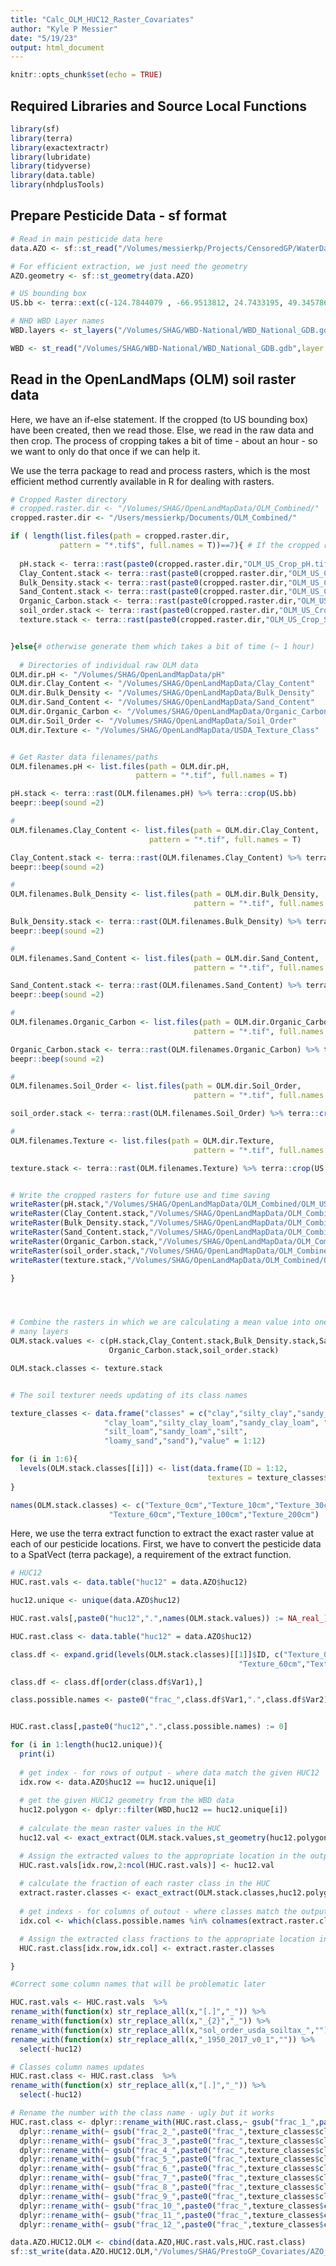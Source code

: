 ```yaml
---
title: "Calc_OLM_HUC12_Raster_Covariates"
author: "Kyle P Messier"
date: "5/19/23"
output: html_document
---
```


```r
knitr::opts_chunk$set(echo = TRUE)
```

## Required Libraries and Source Local Functions

```r

library(sf)
library(terra)
library(exactextractr)
library(lubridate)
library(tidyverse)
library(data.table)
library(nhdplusTools)


```

## Prepare Pesticide Data - sf format

```r
# Read in main pesticide data here
data.AZO <- sf::st_read("/Volumes/messierkp/Projects/CensoredGP/WaterData-Pesticides/nwis_triazines_alachlors/data_AZO_watershed_huc_join.shp")

# For efficient extraction, we just need the geometry
AZO.geometry <- sf::st_geometry(data.AZO)

# US bounding box
US.bb <- terra::ext(c(-124.7844079 , -66.9513812, 24.7433195, 49.3457868))

# NHD WBD Layer names
WBD.layers <- st_layers("/Volumes/SHAG/WBD-National/WBD_National_GDB.gdb")

WBD <- st_read("/Volumes/SHAG/WBD-National/WBD_National_GDB.gdb",layer = "WBDHU12")

```


## Read in the OpenLandMaps (OLM) soil raster data

Here, we have an if-else statement. If the cropped (to US bounding box) have been
created, then we read those. Else, we read in the raw data and then crop. The process
of cropping takes a bit of time - about an hour - so we want to only do that once
if we can help it. 

We use the terra package to read and process rasters, which is the most efficient
method currently available in R for dealing with rasters.

```r
# Cropped Raster directory 
# cropped.raster.dir <- "/Volumes/SHAG/OpenLandMapData/OLM_Combined/"
cropped.raster.dir <- "/Users/messierkp/Documents/OLM_Combined/"

if ( length(list.files(path = cropped.raster.dir,
           pattern = "*.tif$", full.names = T))==7){ # If the cropped rasters have been generated,read those in
  
  pH.stack <- terra::rast(paste0(cropped.raster.dir,"OLM_US_Crop_pH.tif"))
  Clay_Content.stack <- terra::rast(paste0(cropped.raster.dir,"OLM_US_Crop_Clay_Content.tif"))
  Bulk_Density.stack <- terra::rast(paste0(cropped.raster.dir,"OLM_US_Crop_Bulk_Density.tif"))
  Sand_Content.stack <- terra::rast(paste0(cropped.raster.dir,"OLM_US_Crop_Sand_Content.tif"))
  Organic_Carbon.stack <- terra::rast(paste0(cropped.raster.dir,"OLM_US_Crop_Organic_Carbon.tif"))
  soil_order.stack <- terra::rast(paste0(cropped.raster.dir,"OLM_US_Crop_Soil_Order.tif"))
  texture.stack <- terra::rast(paste0(cropped.raster.dir,"OLM_US_Crop_Soil_Texture_Class.tif"))


}else{# otherwise generate them which takes a bit of time (~ 1 hour)
  
  # Directories of individual raw OLM data
OLM.dir.pH <- "/Volumes/SHAG/OpenLandMapData/pH"
OLM.dir.Clay_Content <- "/Volumes/SHAG/OpenLandMapData/Clay_Content"
OLM.dir.Bulk_Density <- "/Volumes/SHAG/OpenLandMapData/Bulk_Density"
OLM.dir.Sand_Content <- "/Volumes/SHAG/OpenLandMapData/Sand_Content"
OLM.dir.Organic_Carbon <- "/Volumes/SHAG/OpenLandMapData/Organic_Carbon"
OLM.dir.Soil_Order <- "/Volumes/SHAG/OpenLandMapData/Soil_Order"
OLM.dir.Texture <- "/Volumes/SHAG/OpenLandMapData/USDA_Texture_Class"


# Get Raster data filenames/paths
OLM.filenames.pH <- list.files(path = OLM.dir.pH,
                            pattern = "*.tif", full.names = T)

pH.stack <- terra::rast(OLM.filenames.pH) %>% terra::crop(US.bb)
beepr::beep(sound =2)

#
OLM.filenames.Clay_Content <- list.files(path = OLM.dir.Clay_Content,
                               pattern = "*.tif", full.names = T)

Clay_Content.stack <- terra::rast(OLM.filenames.Clay_Content) %>% terra::crop(US.bb)
beepr::beep(sound =2)

#
OLM.filenames.Bulk_Density <- list.files(path = OLM.dir.Bulk_Density,
                                         pattern = "*.tif", full.names = T)

Bulk_Density.stack <- terra::rast(OLM.filenames.Bulk_Density) %>% terra::crop(US.bb)
beepr::beep(sound =2)

#
OLM.filenames.Sand_Content <- list.files(path = OLM.dir.Sand_Content,
                                         pattern = "*.tif", full.names = T)

Sand_Content.stack <- terra::rast(OLM.filenames.Sand_Content) %>% terra::crop(US.bb)
beepr::beep(sound =2)

# 
OLM.filenames.Organic_Carbon <- list.files(path = OLM.dir.Organic_Carbon,
                                         pattern = "*.tif", full.names = T)

Organic_Carbon.stack <- terra::rast(OLM.filenames.Organic_Carbon) %>% terra::crop(US.bb)
beepr::beep(sound =2)

# 
OLM.filenames.Soil_Order <- list.files(path = OLM.dir.Soil_Order,
                                         pattern = "*.tif", full.names = T)

soil_order.stack <- terra::rast(OLM.filenames.Soil_Order) %>% terra::crop(US.bb)

# 
OLM.filenames.Texture <- list.files(path = OLM.dir.Texture,
                                         pattern = "*.tif", full.names = T)

texture.stack <- terra::rast(OLM.filenames.Texture) %>% terra::crop(US.bb)


# Write the cropped rasters for future use and time saving
writeRaster(pH.stack,"/Volumes/SHAG/OpenLandMapData/OLM_Combined/OLM_US_Crop_pH.tif")
writeRaster(Clay_Content.stack,"/Volumes/SHAG/OpenLandMapData/OLM_Combined/OLM_US_Crop_Clay_Content.tif")
writeRaster(Bulk_Density.stack,"/Volumes/SHAG/OpenLandMapData/OLM_Combined/OLM_US_Crop_Bulk_Density.tif")
writeRaster(Sand_Content.stack,"/Volumes/SHAG/OpenLandMapData/OLM_Combined/OLM_US_Crop_Sand_Content.tif")
writeRaster(Organic_Carbon.stack,"/Volumes/SHAG/OpenLandMapData/OLM_Combined/OLM_US_Crop_Organic_Carbon.tif")
writeRaster(soil_order.stack,"/Volumes/SHAG/OpenLandMapData/OLM_Combined/OLM_US_Crop_Soil_Order.tif")
writeRaster(texture.stack,"/Volumes/SHAG/OpenLandMapData/OLM_Combined/OLM_US_Crop_Soil_Texture_Class.tif")

}




# Combine the rasters in which we are calculating a mean value into one raster stack with
# many layers
OLM.stack.values <- c(pH.stack,Clay_Content.stack,Bulk_Density.stack,Sand_Content.stack,
                      Organic_Carbon.stack,soil_order.stack)

OLM.stack.classes <- texture.stack


# The soil texturer needs updating of its class names

texture_classes <- data.frame("classes" = c("clay","silty_clay","sandy_clay",
                     "clay_loam","silty_clay_loam","sandy_clay_loam", "loam",
                     "silt_loam","sandy_loam","silt",
                     "loamy_sand","sand"),"value" = 1:12)

for (i in 1:6){
  levels(OLM.stack.classes[[i]]) <- list(data.frame(ID = 1:12,
                                            textures = texture_classes$classes))
}

names(OLM.stack.classes) <- c("Texture_0cm","Texture_10cm","Texture_30cm",
                      "Texture_60cm","Texture_100cm","Texture_200cm")


```

Here, we use the terra extract function to extract the exact raster value
at each of our pesticide locations. First, we have to convert the pesticide 
data to a SpatVect (terra package), a requirement of the extract function. 

```r

# HUC12
HUC.rast.vals <- data.table("huc12" = data.AZO$huc12)

huc12.unique <- unique(data.AZO$huc12)

HUC.rast.vals[,paste0("huc12",".",names(OLM.stack.values)) := NA_real_]

HUC.rast.class <- data.table("huc12" = data.AZO$huc12)

class.df <- expand.grid(levels(OLM.stack.classes)[[1]]$ID, c("Texture_0cm","Texture_10cm","Texture_30cm",
                                                   "Texture_60cm","Texture_100cm","Texture_200cm"))

class.df <- class.df[order(class.df$Var1),]

class.possible.names <- paste0("frac_",class.df$Var1,".",class.df$Var2)


HUC.rast.class[,paste0("huc12",".",class.possible.names) := 0]

for (i in 1:length(huc12.unique)){
  print(i)
  
  # get index - for rows of output - where data match the given HUC12
  idx.row <- data.AZO$huc12 == huc12.unique[i]
  
  # get the given HUC12 geometry from the WBD data
  huc12.polygon <- dplyr::filter(WBD,huc12 == huc12.unique[i])
 
  # calculate the mean raster values in the HUC
  huc12.val <- exact_extract(OLM.stack.values,st_geometry(huc12.polygon),fun = "mean", stack_apply = TRUE)

  # Assign the extracted values to the appropriate location in the output
  HUC.rast.vals[idx.row,2:ncol(HUC.rast.vals)] <- huc12.val
  
  # calculate the fraction of each raster class in the HUC
  extract.raster.classes <- exact_extract(OLM.stack.classes,huc12.polygon,fun = "frac", stack_apply = TRUE)
  
  # get indexs - for columns of outout - where classes match the output
  idx.col <- which(class.possible.names %in% colnames(extract.raster.classes))+1

  # Assign the extracted class fractions to the appropriate location in the output
  HUC.rast.class[idx.row,idx.col] <- extract.raster.classes

}

#Correct some column names that will be problematic later

HUC.rast.vals <- HUC.rast.vals  %>% 
rename_with(function(x) str_replace_all(x,"[.]","_")) %>% 
rename_with(function(x) str_replace_all(x,"_{2}","_")) %>% 
rename_with(function(x) str_replace_all(x,"sol_order_usda_soiltax_","")) %>% 
rename_with(function(x) str_replace_all(x,"_1950_2017_v0_1","")) %>%
  select(-huc12)

# Classes column names updates
HUC.rast.class <- HUC.rast.class  %>% 
rename_with(function(x) str_replace_all(x,"[.]","_")) %>% 
  select(-huc12)

# Rename the number with the class name - ugly but it works
HUC.rast.class <- dplyr::rename_with(HUC.rast.class,~ gsub("frac_1_",paste0("frac_",texture_classes$classes[1],"_"),.x,fixed = TRUE)) %>%
  dplyr::rename_with(~ gsub("frac_2_",paste0("frac_",texture_classes$classes[2],"_"),.x,fixed = TRUE)) %>%
  dplyr::rename_with(~ gsub("frac_3_",paste0("frac_",texture_classes$classes[3],"_"),.x,fixed = TRUE)) %>%
  dplyr::rename_with(~ gsub("frac_4_",paste0("frac_",texture_classes$classes[4],"_"),.x,fixed = TRUE)) %>%
  dplyr::rename_with(~ gsub("frac_5_",paste0("frac_",texture_classes$classes[5],"_"),.x,fixed = TRUE)) %>%
  dplyr::rename_with(~ gsub("frac_6_",paste0("frac_",texture_classes$classes[6],"_"),.x,fixed = TRUE)) %>%
  dplyr::rename_with(~ gsub("frac_7_",paste0("frac_",texture_classes$classes[7],"_"),.x,fixed = TRUE)) %>%
  dplyr::rename_with(~ gsub("frac_8_",paste0("frac_",texture_classes$classes[8],"_"),.x,fixed = TRUE)) %>%
  dplyr::rename_with(~ gsub("frac_9_",paste0("frac_",texture_classes$classes[9],"_"),.x,fixed = TRUE)) %>%
  dplyr::rename_with(~ gsub("frac_10_",paste0("frac_",texture_classes$classes[10],"_"),.x,fixed = TRUE)) %>%
  dplyr::rename_with(~ gsub("frac_11_",paste0("frac_",texture_classes$classes[11],"_"),.x,fixed = TRUE)) %>%
  dplyr::rename_with(~ gsub("frac_12_",paste0("frac_",texture_classes$classes[12],"_"),.x,fixed = TRUE))

```


```r

data.AZO.HUC12.OLM <- cbind(data.AZO,HUC.rast.vals,HUC.rast.class)
sf::st_write(data.AZO.HUC12.OLM,"/Volumes/SHAG/PrestoGP_Covariates/AZO_HUC12_OLM.gpkg")


```
